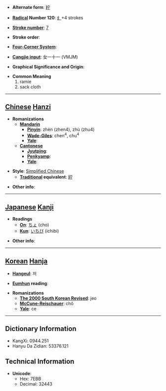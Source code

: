 * '''Alternate form''': [[紵]]

* '''[[Wiktionary:Chinese radical index| Radical]] Number 120''': [[Wiktionary:Chinese radical index 纟|纟]]+4 strokes

* '''[[Wiktionary:Chinese total strokes index|Stroke number]]''': [[Wiktionary:Chinese total strokes index 7|7]]

* '''Stroke order''': 

* '''[[Wiktionary:Chinese four corner index|Four-Corner System]]''': 

* '''[[Wiktionary:Chinese Cangjie index|Cangjie input]]''': 女一十一 (VMJM)

* '''Graphical Significance and Origin''': 

* '''Common Meaning'''
*#ramie
*# sack cloth


----

== [[Chinese]] [[Hanzi]] ==

* '''Romanizations'''
** '''[[Mandarin]]'''
*** '''[[Pinyin]]''': zhèn (zhen4), zhù (zhu4)
*** '''[[Wade-Giles]]''': chen<sup>4</sup>, chu<sup>4</sup>
*** '''[[Yale]]''': 
** '''[[Cantonese]]'''
*** '''[[Jyutping]]''':
*** '''[[Penkyamp]]''': 
*** '''[[Yale]]''': 

* '''Style''': [[Simplified Chinese]] 
** '''[[Traditional Chinese|Traditional]] equivalent''': [[紵]]

* '''Other info''': 

----

== [[Japanese]] [[Kanji]] ==

* '''Readings'''
** '''[[On]]''': [[ちょ]] (cho)
** '''[[Kun]]''': [[いちび]] (ichibi)

* '''Other info''':  

----

== [[Korean]] [[Hanja]] ==

* '''[[Hangeul]]''': 저

* '''[[Eumhun]] reading''': 

* '''Romanizations'''
** '''[[The 2000 South Korean Revised Romanization|The 2000 South Korean Revised]]''': jeo
** '''[[McCune-Reischauer]]''': chŏ
** '''[[Yale]]''': ce

----

== Dictionary Information ==

* KangXi: 0944.251
* Hanyu Da Zidian: 53376.121

== Technical Information ==

* '''Unicode''':
** Hex: 7EBB
** Decimal: 32443
